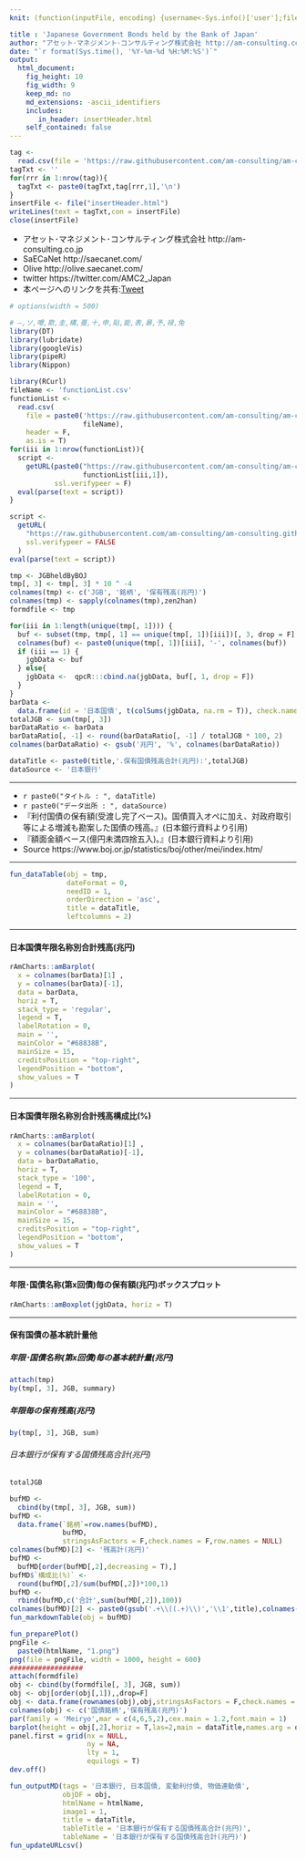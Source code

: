 ```yaml
---
knit: (function(inputFile, encoding) {username<-Sys.info()['user'];fileName<-'defaultPath.csv';pathToFile <-paste0('C:/Users/', username,'/Desktop/pathToCSV/');setwd(pathToFile);buf0<-read.csv(fileName,header = F,skip = 0,stringsAsFactor = F,check.names = F,fileEncoding = 'utf-8');timeStamp<-format(Sys.time(),'%Y%m%d%H%M%S');htmlName<-'JGBheldByBOJ';rmarkdown::render(inputFile, encoding = encoding, output_file = paste0('C:/Users/',username,buf0[2,1],'charts/','am-consulting.co.jp-',htmlName,'.html')) })

title : 'Japanese Government Bonds held by the Bank of Japan'
author: "アセット･マネジメント･コンサルティング株式会社 http://am-consulting.co.jp"
date: "`r format(Sys.time(), '%Y-%m-%d %H:%M:%S')`"
output: 
  html_document:
    fig_height: 10
    fig_width: 9
    keep_md: no
    md_extensions: -ascii_identifiers 
    includes:
       in_header: insertHeader.html
    self_contained: false
---
```


```r
tag <-
  read.csv(file = 'https://raw.githubusercontent.com/am-consulting/am-consulting.github.io/master/components/insertHeader.csv',header = F,fileEncoding = 'UTF8')
tagTxt <- ''
for(rrr in 1:nrow(tag)){
  tagTxt <- paste0(tagTxt,tag[rrr,1],'\n')
}
insertFile <- file("insertHeader.html")
writeLines(text = tagTxt,con = insertFile)
close(insertFile)
```



- アセット･マネジメント･コンサルティング株式会社 http://am-consulting.co.jp
- SaECaNet http://saecanet.com/
- Olive http://olive.saecanet.com/
- twitter https://twitter.com/AMC2_Japan
- 本ページへのリンクを共有:<a href="https://twitter.com/share" class="twitter-share-button" data-via="AMC2_Japan" data-size="large">Tweet</a> <script>!function(d,s,id){var js,fjs=d.getElementsByTagName(s)[0],p=/^http:/.test(d.location)?'http':'https';if(!d.getElementById(id)){js=d.createElement(s);js.id=id;js.src=p+'://platform.twitter.com/widgets.js';fjs.parentNode.insertBefore(js,fjs);}}(document, 'script', 'twitter-wjs');</script>

```r
# options(width = 500)
```

```r
# ―,ソ,噂,欺,圭,構,蚕,十,申,貼,能,表,暴,予,禄,兔
library(DT)
library(lubridate)
library(googleVis)
library(pipeR)
library(Nippon)
```

```r
library(RCurl)
fileName <- 'functionList.csv'
functionList <-
  read.csv(
    file = paste0('https://raw.githubusercontent.com/am-consulting/am-consulting.github.io/master/csv/',
                  fileName),
    header = F,
    as.is = T)
for(iii in 1:nrow(functionList)){
  script <- 
    getURL(paste0("https://raw.githubusercontent.com/am-consulting/am-consulting.github.io/master/", 
                  functionList[iii,1]),
           ssl.verifypeer = F)
  eval(parse(text = script))
}
```

```r
script <-
  getURL(
    "https://raw.githubusercontent.com/am-consulting/am-consulting.github.io/master/importJGBheldByBOJ-2017.r",
    ssl.verifypeer = FALSE
  )
eval(parse(text = script))
```

```r
tmp <- JGBheldByBOJ
tmp[, 3] <- tmp[, 3] * 10 ^ -4
colnames(tmp) <- c('JGB', '銘柄', '保有残高(兆円)')
colnames(tmp) <- sapply(colnames(tmp),zen2han)
formdfile <- tmp
```

```r
for(iii in 1:length(unique(tmp[, 1]))) {
  buf <- subset(tmp, tmp[, 1] == unique(tmp[, 1])[iii])[, 3, drop = F]
  colnames(buf) <- paste0(unique(tmp[, 1])[iii], '-', colnames(buf))
  if (iii == 1) {
    jgbData <- buf
  } else{
    jgbData <-  qpcR:::cbind.na(jgbData, buf[, 1, drop = F])
  }
}
barData <-
  data.frame(id = '日本国債', t(colSums(jgbData, na.rm = T)), check.names = F)
totalJGB <- sum(tmp[, 3])
barDataRatio <- barData
barDataRatio[, -1] <- round(barDataRatio[, -1] / totalJGB * 100, 2)
colnames(barDataRatio) <- gsub('兆円', '%', colnames(barDataRatio))
```

```r
dataTitle <- paste0(title,'.保有国債残高合計(兆円):',totalJGB)
dataSource <- '日本銀行'
```

***

- `r paste0("タイトル : ", dataTitle)`
- `r paste0("データ出所 : ", dataSource)`
- 『利付国債の保有額(受渡し完了ベース)。国債買入オペに加え、対政府取引等による増減も勘案した国債の残高。』(日本銀行資料より引用)
- 『額面金額ベース(億円未満四捨五入)。』(日本銀行資料より引用)
- Source https://www.boj.or.jp/statistics/boj/other/mei/index.htm/

***

```r
fun_dataTable(obj = tmp,
              dateFormat = 0,
              needID = 1,
              orderDirection = 'asc',
              title = dataTitle,
              leftcolumns = 2)
```

***
#### 日本国債年限名称別合計残高(兆円)

```r
rAmCharts::amBarplot(
  x = colnames(barData)[1] ,
  y = colnames(barData)[-1],
  data = barData,
  horiz = T,
  stack_type = 'regular',
  legend = T,
  labelRotation = 0,
  main = '',
  mainColor = "#68838B",
  mainSize = 15,
  creditsPosition = "top-right",
  legendPosition = "bottom",
  show_values = T
)
```

***
#### 日本国債年限名称別合計残高構成比(%)

```r
rAmCharts::amBarplot(
  x = colnames(barDataRatio)[1] ,
  y = colnames(barDataRatio)[-1],
  data = barDataRatio,
  horiz = T,
  stack_type = '100',
  legend = T,
  labelRotation = 0,
  main = '',
  mainColor = "#68838B",
  mainSize = 15,
  creditsPosition = "top-right",
  legendPosition = "bottom",
  show_values = T
)
```

***
#### 年限･国債名称(第x回債)毎の保有額(兆円)ボックスプロット

```r
rAmCharts::amBoxplot(jgbData, horiz = T)
```

***

#### 保有国債の基本統計量他 {.row}

##### 年限･国債名称(第x回債)毎の基本統計量(兆円) {.col-md-6}

```r
attach(tmp)
by(tmp[, 3], JGB, summary)
```

##### 年限毎の保有残高(兆円) {.col-md-6}

```r
by(tmp[, 3], JGB, sum)
```

###### 日本銀行が保有する国債残高合計(兆円)

```r
totalJGB
```

```r
bufMD <- 
  cbind(by(tmp[, 3], JGB, sum))
bufMD <-
  data.frame(`銘柄`=row.names(bufMD),
             bufMD,
             stringsAsFactors = F,check.names = F,row.names = NULL)
colnames(bufMD)[2] <- '残高計(兆円)'
bufMD <-
  bufMD[order(bufMD[,2],decreasing = T),]
bufMD$`構成比(%)` <- 
  round(bufMD[,2]/sum(bufMD[,2])*100,1)
bufMD <-
  rbind(bufMD,c('合計',sum(bufMD[,2]),100))
colnames(bufMD)[2] <- paste0(gsub('.+\\((.+)\\)','\\1',title),colnames(bufMD)[2])
fun_markdownTable(obj = bufMD)
```

```r
fun_preparePlot()
pngFile <- 
  paste0(htmlName, "1.png")
png(file = pngFile, width = 1000, height = 600)
##################
attach(formdfile)
obj <- cbind(by(formdfile[, 3], JGB, sum))
obj <- obj[order(obj[,1]),,drop=F]
obj <- data.frame(rownames(obj),obj,stringsAsFactors = F,check.names = F,row.names = NULL)
colnames(obj) <- c('国債銘柄','保有残高(兆円)')
par(family = 'Meiryo',mar = c(4,6,5,2),cex.main = 1.2,font.main = 1)
barplot(height = obj[,2],horiz = T,las=2,main = dataTitle,names.arg = obj[,1])
panel.first = grid(nx = NULL,
                   ny = NA,
                   lty = 1,
                   equilogs = T)
dev.off()
```

```r
fun_outputMD(tags = '日本銀行, 日本国債, 変動利付債, 物価連動債',
             objDF = obj,
             htmlName = htmlName,
             image1 = 1,
             title = dataTitle,
             tableTitle = '日本銀行が保有する国債残高合計(兆円)',
             tableName = '日本銀行が保有する国債残高合計(兆円)')
fun_updateURLcsv()
```

<script>MakeNegative();</script>
<script>
  (function(i,s,o,g,r,a,m){i['GoogleAnalyticsObject']=r;i[r]=i[r]||function(){
  (i[r].q=i[r].q||[]).push(arguments)},i[r].l=1*new Date();a=s.createElement(o),
  m=s.getElementsByTagName(o)[0];a.async=1;a.src=g;m.parentNode.insertBefore(a,m)
  })(window,document,'script','https://www.google-analytics.com/analytics.js','ga');

  ga('create', 'UA-3077339-5', 'auto');
  ga('send', 'pageview');

</script>
